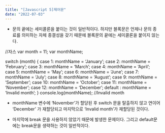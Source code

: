 ```yaml
---
title: "[Javascript 5]제어문"
date: "2022-07-03"
---
```


- 문의 끝에는 세미콜론을 붙이는 것이 일반적이다. 하지만 블록문은 언제나 문의 종료를 의미하는 자체 종결성을 갖기 때문에 블록문의 끝에는 세미콜론을 붙이지 않는다.

//자스
var month = 11;
var monthName;

switch (month) {
case 1: monthName = ‘January’;
case 2: monthName = ‘February’;
case 3: monthName = ‘March’;
case 4: monthName = ‘April’;
case 5: monthName = ‘May’;
case 6: monthName = ‘June’;
case 7: monthName = ‘July’;
case 8: monthName = ‘August’;
case 9: monthName = ‘September’;
case 10: monthName = ‘October’;
case 11: monthName = ‘November’;
case 12: monthName = ‘December’;
default : monthName = ‘Invalid month’;
}
console.log(monthName); //Invalid month

- monthName 변수에 ‘November’가 할당된 후 switch 문을 탈출하지 않고 연이어 ‘December’ 가 재할당되고 마지막으로 ‘Invalid month’가 재할당된 것이다.

- 마지막에 break 문을 사용하지 않았기 때문에 발생한 문제이다. 그리고 default문에는 break문을 생략하는 것이 일반적이다.
